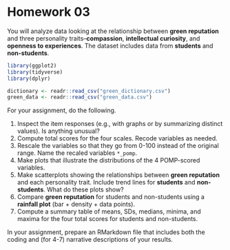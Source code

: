 # Homework 03

You will analyze data looking at the relationship between **green reputation** and three personality traits--**compassion**, **intellectual curiosity**, and **openness to experiences**.
The dataset includes data from **students** and **non-students**.

```r
library(ggplot2)
library(tidyverse)
library(dplyr)
```


```r
dictionary <- readr::read_csv("green_dictionary.csv")
green_data <- readr::read_csv("green_data.csv")
```

For your assignment, do the following.

  1. Inspect the item responses (e.g., with graphs or by summarizing distinct values). 
     Is anything unusual?
  2. Compute total scores for the four scales. 
     Recode variables as needed.
  3. Rescale the variables so that they go from 0-100 instead of the original range.
     Name the recaled variables `*_pomp`.
  4. Make plots that illustrate the distributions of the 4 POMP-scored variables.
  5. Make scatterplots showing the relationships between **green reputation** and each personality trait.
     Include trend lines for **students** and **non-students**.
     What do these plots show?
  6. Compare **green reputation** for students and non-students using a **rainfall plot** (bar + density + data points).
  7. Compute a summary table of means, SDs, medians, minima, and maxima for the four total scores for students and non-students.
  
In your assignment, prepare an RMarkdown file that includes both the coding and (for 4-7) narrative descriptions of your results.
